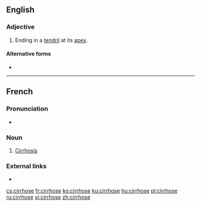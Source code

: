 ==English==

===Adjective===
{{en-adj|-}}

# {{label|en|botany|of leaves}} Ending in a [[tendril]] at its [[apex]].

====Alternative forms====
* {{l|en|cirrose}}

----

==French==

===Pronunciation===
* {{audio|Fr-Paris--cirrhose.ogg|Audio (Paris)|lang=fr}}

===Noun===
{{fr-noun|f}}

# [[cirrhosis|Cirrhosis]]

===External links===
* {{R:TLFi}}

[[cs:cirrhose]]
[[fr:cirrhose]]
[[ko:cirrhose]]
[[ku:cirrhose]]
[[hu:cirrhose]]
[[pl:cirrhose]]
[[ru:cirrhose]]
[[vi:cirrhose]]
[[zh:cirrhose]]